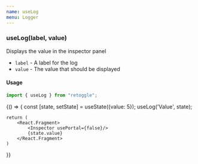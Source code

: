 ```yaml
---
name: useLog
menu: Logger
---
```


### useLog(label, value)

Displays the value in the inspector panel

- `label` - A label for the log
- `value` - The value that should be displayed


#### Usage
```javascript
import { useLog } from "retoggle";
```
<Playground>
{() => {
    const [state, setState] = useState({value: 5});
    useLog('Value', state);

    return (
        <React.Fragment>
            <Inspector usePortal={false}/>
            {state.value}
        </React.Fragment>
    )
  }}
</Playground>
